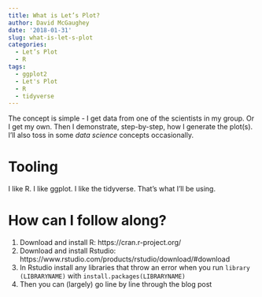 ```yaml
---
title: What is Let’s Plot?
author: David McGaughey
date: '2018-01-31'
slug: what-is-let-s-plot
categories:
  - Let’s Plot
  - R
tags:
  - ggplot2
  - Let's Plot
  - R
  - tidyverse
---
```


The concept is simple - I get data from one of the scientists in my group. Or I get my own. Then I demonstrate, step-by-step, how I generate the plot(s). I'll also toss in some *data science* concepts occasionally. 

# Tooling
I like R. I like ggplot. I like the tidyverse. That's what I'll be using. 

# How can I follow along?

1. Download and install R: https://cran.r-project.org/
2. Download and install Rstudio: https://www.rstudio.com/products/rstudio/download/#download
3. In Rstudio install any libraries that throw an error when you run `library (LIBRARYNAME)` with `install.packages(LIBRARYNAME)`
4. Then you can (largely) go line by line through the blog post
